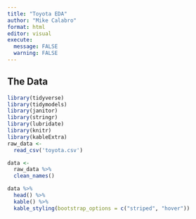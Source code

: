 ```yaml
---
title: "Toyota EDA"
author: "Mike Calabro"
format: html
editor: visual
execute:
  message: FALSE
  warning: FALSE
---
```


## The Data

```r
library(tidyverse)
library(tidymodels)
library(janitor)
library(stringr)
library(lubridate)
library(knitr)
library(kableExtra)
raw_data <- 
  read_csv('toyota.csv') 

data <- 
  raw_data %>% 
  clean_names()

data %>%
  head() %>%
  kable() %>%
  kable_styling(bootstrap_options = c("striped", "hover"))
```
